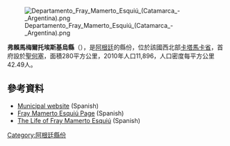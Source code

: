 [[Image:Departamento_Fray_Mamerto_Esquiú_(Catamarca_-_Argentina).png|right]]

{{coord|28|23|S|65|42|W|display=title}}

'''弗賴馬梅爾托埃斯基烏縣'''（{{lang-es|Departamento Fray Mamerto Esquiú}}），是[[阿根廷|阿根廷]]的縣份，位於該國西北部[[卡塔馬卡省|卡塔馬卡省]]，首府設於[[聖何塞_(弗賴馬梅爾托埃斯基烏)|聖何塞]]，面積280平方公里，2010年人口11,896，人口密度每平方公里42.49人。

==參考資料==
*[https://web.archive.org/web/20071010021500/http://www.civitas.gov.ar/municipios/ver.asp?MID=28&tipo=nota&id=878 Municipal website] (Spanish)
*[https://web.archive.org/web/20080414172243/http://www.camsencat.gov.ar/fmesquiu.html Fray Mamerto Esquiú Page] (Spanish)
*[https://web.archive.org/web/20080410135651/http://www.camsencat.gov.ar/FME_padre.html The Life of Fray Mamerto Esquiú] (Spanish)

{{Argentina-geo-stub}}
[[Category:阿根廷縣份|Category:阿根廷縣份]]